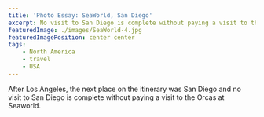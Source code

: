 ```yaml
---
title: 'Photo Essay: SeaWorld, San Diego'
excerpt: No visit to San Diego is complete without paying a visit to the Orcas at Seaworld.
featuredImage: ./images/SeaWorld-4.jpg
featuredImagePosition: center center
tags:
    - North America
    - travel
    - USA
---
```


After Los Angeles, the next place on the itinerary was San Diego and no visit to San Diego is complete without paying a visit to the Orcas at Seaworld.

<ImageGallery relativeDirectory={props.path} />
